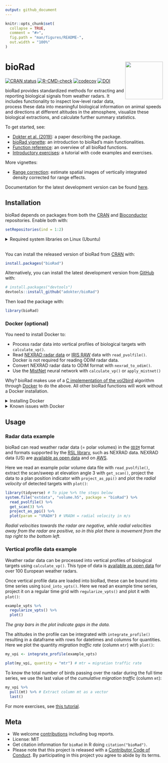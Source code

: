 ```yaml
---
output: github_document
---
```


<!-- README.md is generated from README.Rmd. Please edit that file and knit with devtools::build_readme() -->

```r
knitr::opts_chunk$set(
  collapse = TRUE,
  comment = "#>",
  fig.path = "man/figures/README-",
  out.width = "100%"
)
```

# bioRad <img src="man/figures/logo.png" align="right" alt="" width="120">

<!-- badges: start -->
[![CRAN status](https://www.r-pkg.org/badges/version/bioRad)](https://cran.r-project.org/package=bioRad)
[![R-CMD-check](https://github.com/adokter/bioRad/workflows/R-CMD-check/badge.svg)](https://github.com/adokter/bioRad/actions)
[![codecov](https://codecov.io/gh/adokter/bioRad/branch/master/graph/badge.svg?token=pDmyO4JVJu)](https://codecov.io/gh/adokter/bioRad)
[![DOI](https://zenodo.org/badge/DOI/10.5281/zenodo.3370004.svg)](https://doi.org/10.5281/zenodo.3370004)
<!-- badges: end -->

bioRad provides standardized methods for extracting and reporting biological signals from weather radars. It includes functionality to inspect low-level radar data, process these data into meaningful biological information on animal speeds and directions at different altitudes in the atmosphere, visualize these biological extractions, and calculate further summary statistics.

To get started, see:

* [Dokter et al. (2019)](https://doi.org/10.1111/ecog.04028): a paper describing the package.
* [bioRad vignette](https://adokter.github.io/bioRad/articles/bioRad.html): an introduction to bioRad's main functionalities.
* [Function reference](https://adokter.github.io/bioRad/reference/index.html): an overview of all bioRad functions.
* [Introductory exercises](https://adokter.github.io/bioRad/articles/rad_aero_19.html): a tutorial with code examples and exercises.

More vignettes:

* [Range correction](https://adokter.github.io/bioRad/articles/range_correction.html): estimate spatial images of vertically integrated density corrected for range effects.

Documentation for the latest development version can be found [here](https://adokter.github.io/bioRad/dev).

## Installation

bioRad depends on packages from both the [CRAN](https://CRAN.R-project.org) and
[Bioconductor](https://www.bioconductor.org/) repositories. Enable both with:

```r
setRepositories(ind = 1:2)
```

<details>
<summary>Required system libraries on Linux (Ubuntu)</summary>

The following system libraries are required before installing bioRad on Linux systems. In terminal, install these with:

```
sudo apt install libcurl4-openssl-dev
sudo apt install libssl-dev
sudo apt install libgdal-dev
```
</details>
<br>
You can install the released version of bioRad from [CRAN](https://CRAN.R-project.org) with:

```r
install.packages("bioRad")
```

Alternatively, you can install the latest development version from [GitHub](https://github.com/adokter/bioRad) with:

```r
# install.packages("devtools")
devtools::install_github("adokter/bioRad")
```

Then load the package with:

```r
library(bioRad)
```

### Docker (optional)

You need to install Docker to:

* Process radar data into vertical profiles of biological targets with `calculate_vp()`.
* Read [NEXRAD radar data](https://registry.opendata.aws/noaa-nexrad/) or [IRIS RAW](ftp://ftp.sigmet.com/outgoing/manuals/IRIS_Programmers_Manual.pdf) data with `read_pvolfile()`. Docker is not required for reading ODIM radar data.
* Convert NEXRAD radar data to ODIM format with `nexrad_to_odim()`.
* Use the [MistNet](https://doi.org/10.1111/2041-210X.13280) neural network with `calculate_vp()` or `apply_mistnet()`

Why? bioRad makes use of a [C implementation of the vol2bird](https://github.com/adokter/vol2bird) algorithm through [Docker](https://www.docker.com/) to do the above. All other bioRad functions will work without a Docker installation.

<details>
<summary>Installing Docker</summary>

1. Go to [Docker Desktop](https://www.docker.com/products/docker-desktop).
2. Download Docker for Windows or Mac (free login required) and follow the installation instructions. Note that Docker for Windows requires Microsoft Windows 10 Professional or Enterprise 64-bit: installing Docker _Toolbox_ for previous Windows versions will not work.
3. Open the Docker application. The Docker (whale) icon will appear in your menu or task bar and indicate if it is running correctly.
4. Make local drive(s) available for Docker containers:
    * On Windows: right click the Docker icon > `Settings` > `Shared drives` > Select the drive(s) where you will be processing radar files > Click `Apply`.
    * On Mac: click the Docker icon > `Preferences` > `File sharing` > Add the drive(s) where you will be processing radar files > Click `Apply & Restart`.
5. In R do `check_docker()`.
6. You can now use the bioRad functionality that requires Docker.
</details>

<details>
<summary>Known issues with Docker</summary>

1. Hyper-V / Virtualbox conflicts on Windows. Docker requires Hyper-V enabled, but Hyper-V can not run together with Virtualbox. To use Virtualbox you will need to disable Hyper-V, which also disables Docker, and requires a reboot of the system.
2. For firewall issues on Windows, see [this issue](https://github.com/adokter/bioRad/issues/128)
3. For permission issues when running docker, specifically the error `Got permission denied while trying to connect to the Docker daemon socket at unix:///var/run/docker.sock`, see [this](https://techoverflow.net/2018/12/15/how-to-fix-docker-got-permission-denied-while-trying-to-connect-to-the-docker-daemon-socket/) solution. Running `sudo usermod -a -G docker $USER` in a terminal will fix this problem.
</details>

## Usage

### Radar data example

bioRad can read weather radar data (= polar volumes) in the [`ODIM`](http://eumetnet.eu/wp-content/uploads/2017/01/OPERA_hdf_description_2014.pdf) format and formats supported by the [RSL library](http://trmm-fc.gsfc.nasa.gov/trmm_gv/software/rsl/), such as NEXRAD data. NEXRAD data (US) are [available as open data](https://www.ncdc.noaa.gov/nexradinv/) and on [AWS](https://registry.opendata.aws/noaa-nexrad/).

Here we read an example polar volume data file with `read_pvolfile()`, extract the scan/sweep at elevation angle 3 with `get_scan()`, project the data to a plan position indicator with `project_as_ppi()` and plot the _radial velocity_ of detected targets with `plot()`:

```r
library(tidyverse) # To pipe %>% the steps below
system.file("extdata", "volume.h5", package = "bioRad") %>%
  read_pvolfile() %>%
  get_scan(3) %>%
  project_as_ppi() %>%
  plot(param = "VRADH") # VRADH = radial velocity in m/s
```

_Radial velocities towards the radar are negative, while radial velocities away from the radar are positive, so in this plot there is movement from the top right to the bottom left._

### Vertical profile data example

Weather radar data can be processed into vertical profiles of biological targets using `calculate_vp()`. This type of data is [available as open data](https://enram.github.io/data-repository) for over 100 European weather radars.

Once vertical profile data are loaded into bioRad, these can be bound into time series using `bind_into_vpts()`. Here we read an example time series, project it on a regular time grid with `regularize_vpts()` and plot it with `plot()`:

```r
example_vpts %>%
  regularize_vpts() %>%
  plot()
```

_The gray bars in the plot indicate gaps in the data._

The altitudes in the profile can be integrated with `integrate_profile()` resulting in a dataframe with rows for datetimes and columns for quantities. Here we plot the quantity _migration traffic rate_ (column `mtr`) with `plot()`:

```r
my_vpi <- integrate_profile(example_vpts)

plot(my_vpi, quantity = "mtr") # mtr = migration traffic rate
```

To know the total number of birds passing over the radar during the full time series, we use the last value of the _cumulative migration traffic_ (column `mt`):

```r
my_vpi %>%
  pull(mt) %>% # Extract column mt as a vector
  last()
```

For more exercises, see [this tutorial](https://adokter.github.io/bioRad/articles/rad_aero_19.html).

## Meta

* We welcome [contributions](https://adokter.github.io/bioRad/CONTRIBUTING.html) including bug reports.
* License: MIT
* Get citation information for `bioRad` in R doing `citation("bioRad")`.
* Please note that this project is released with a [Contributor Code of Conduct](https://adokter.github.io/bioRad/CODE_OF_CONDUCT.html). By participating in this project you agree to abide by its terms.
